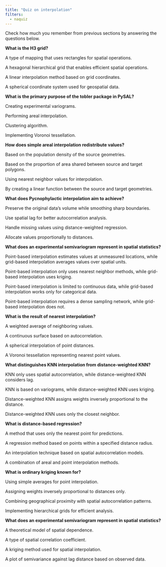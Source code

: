 ```yaml
---
title: "Quiz on interpolation"
filters:
  - naquiz
---
```


Check how much you remember from previous sections by answering the questions below.

:::::{.question}
**What is the H3 grid?**

::::{.choices}

:::{.choice}
A type of mapping that uses rectangles for spatial operations.
:::

:::{.choice .correct-choice}
A hexagonal hierarchical grid that enables efficient spatial operations.
:::

:::{.choice}
A linear interpolation method based on grid coordinates.
:::

:::{.choice}
A spherical coordinate system used for geospatial data.
:::

::::
:::::


:::::{.question}
**What is the primary purpose of the tobler package in PySAL?**

::::{.choices}

:::{.choice}
Creating experimental variograms.
:::

:::{.choice .correct-choice}
Performing areal interpolation.
:::

:::{.choice}
Clustering algorithm.
:::

:::{.choice}
Implementing Voronoi tessellation.
:::

::::
:::::

:::::{.question}
**How does simple areal interpolation redistribute values?**

::::{.choices}

:::{.choice}
Based on the population density of the source geometries.
:::

:::{.choice .correct-choice}
Based on the proportion of area shared between source and target polygons.
:::

:::{.choice}
Using nearest neighbor values for interpolation.
:::

:::{.choice}
By creating a linear function between the source and target geometries.
:::

::::
:::::

:::::{.question}
**What does Pycnophylactic interpolation aim to achieve?**

::::{.choices}

:::{.choice .correct-choice}
Preserve the original data's volume while smoothing sharp boundaries.
:::

:::{.choice}
Use spatial lag for better autocorrelation analysis.
:::

:::{.choice}
Handle missing values using distance-weighted regression.
:::

:::{.choice}
Allocate values proportionally to distances.
:::

::::
:::::

:::::{.question}
**What does an experimental semivariogram represent in spatial statistics?**

::::{.choices}

:::{.choice .correct-choice}
Point-based interpolation estimates values at unmeasured locations, while grid-based interpolation averages values over spatial units.
:::

:::{.choice}
Point-based interpolation only uses nearest neighbor methods, while grid-based interpolation uses kriging.
:::

:::{.choice}
Point-based interpolation is limited to continuous data, while grid-based interpolation works only for categorical data.
:::

:::{.choice}
Point-based interpolation requires a dense sampling network, while grid-based interpolation does not.
:::

::::
:::::

:::::{.question}
**What is the result of nearest interpolation?**

::::{.choices}

:::{.choice}
A weighted average of neighboring values.
:::

:::{.choice}
A continuous surface based on autocorrelation.
:::

:::{.choice}
A spherical interpolation of point distances.
:::

:::{.choice .correct-choice}
A Voronoi tessellation representing nearest point values.
:::

::::
:::::



:::::{.question}
**What distinguishes KNN interpolation from distance-weighted KNN?**

::::{.choices}

:::{.choice}
KNN only uses spatial autocorrelation, while distance-weighted KNN considers lag.
:::

:::{.choice}
KNN is based on variograms, while distance-weighted KNN uses kriging.
:::

:::{.choice .correct-choice}
Distance-weighted KNN assigns weights inversely proportional to the distance.
:::

:::{.choice}
Distance-weighted KNN uses only the closest neighbor.
:::

::::
:::::

:::::{.question}
**What is distance-based regression?**

::::{.choices}

:::{.choice}
A method that uses only the nearest point for predictions.
:::

:::{.choice .correct-choice}
A regression method based on points within a specified distance radius.
:::

:::{.choice}
An interpolation technique based on spatial autocorrelation models.
:::

:::{.choice}
A combination of areal and point interpolation methods.
:::

::::
:::::

:::::{.question}
**What is ordinary kriging known for?**

::::{.choices}

:::{.choice}
Using simple averages for point interpolation.
:::

:::{.choice}
Assigning weights inversely proportional to distances only.
:::

:::{.choice .correct-choice}
Combining geographical proximity with spatial autocorrelation patterns.
:::

:::{.choice}
Implementing hierarchical grids for efficient analysis.
:::

::::
:::::


:::::{.question}
**What does an experimental semivariogram represent in spatial statistics?**

::::{.choices}

:::{.choice}
A theoretical model of spatial dependence.
:::

:::{.choice}
A type of spatial correlation coefficient.
:::

:::{.choice}
A kriging method used for spatial interpolation.
:::

:::{.choice .correct-choice}
A plot of semivariance against lag distance based on observed data.
:::

::::
:::::
